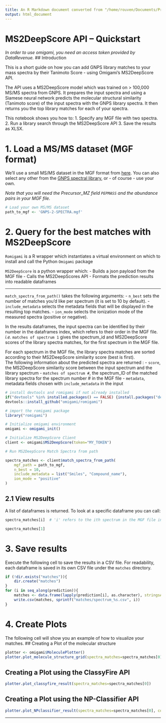 ```yaml
---
title: An R Markdown document converted from "/home/rouven/Documents/Projects/romigami/notebook/ms2deepscore/tutorial.ipynb"
output: html_document
---
```


# MS2DeepScore API – Quickstart

*In order to use omigami, you need an access token provided by DataRevenue.*
## Introduction

This is a short guide on how you can add GNPS library matches to your mass spectra by their Tanimoto Score - using Omigami's MS2DeepScore API.

The API uses a MS2DeepScore model which was trained on > 100,000 MS/MS spectra from GNPS. It prepares the input spectra and using a Siamese neural network predicts the molecular structural similarity (Tanimoto score) of the input spectra with the GNPS library spectra. It then returns you the top library matches for each of your spectra.

This notebook shows you how to:
1. Specify any MGF file with two spectra.
2. Run a library search through the MS2DeepScore API
3. Save the results as XLSX.

# 1. Load a MS/MS dataset (MGF format)

We'll use a small MS/MS dataset in the MGF format from [here](https://gnps-external.ucsd.edu/gnpslibrary/GNPS-COLLECTIONS-MISC.mgf).
You can also select any other from the [GNPS spectral library](https://gnps-external.ucsd.edu/gnpslibrary), or - of course - use your own.

*Note that you will need the Precursor_MZ field `PEPMASS` and the abundance pairs in your MGF file.*

```r
# Load your own MS/MS dataset
path_to_mgf <- 'GNPS-2-SPECTRA.mgf'
```

# 2. Query for the best matches with MS2DeepScore
`Romigami` is a R wrapper which instantiates a virtual environment on which to install and call the Python `Omigami` package


`MS2DeepScore` is a python wrapper which:
- Builds a json payload from the MGF file
- Calls the MS2DeepScores API
- Formats the prediction results into readable dataframes

____
`match_spectra_from_path()` takes the following arguments:
- `n_best` sets the number of matches you'd like per spectrum (it is set to 10 by default).
- `include_metadata` selects the metadata fields that will be displayed in the resulting top matches.
- `ion_mode` selects the ionization mode of the measured spectra (positive or negative).

In the results dataframes, the input spectra can be identified by their number in the dataframes index, which refers to their order in the MGF file.  
*i.e.* `matches of spectrum 1` gives the spectrum_id and MS2DeepScore scores of the library spectra matches, for the first spectrum in the MGF file.

For each spectrum in the MGF file, the library spectra matches are sorted according to their MS2DeepScore similarity score (best is first).   
The following information about the predicted spectra are returned :
- `score`, the MS2DeepScore similarity score between the input spectrum and the library spectrum
- `matches of spectrum #`, the spectrum_ID of the matched library spectra for the spectrum number # in the MGF file
- `metadata`, metadata fields chosen with `include_metadata` in the input

```r
# install devtools and romigami if not already installed
if("devtools" %in% installed.packages() == FALSE) {install.packages("devtools")}
devtools::install_github("omigami/romigami")

# import the romigami package
library("romigami")
```

```r
# Initialize omigami environment
omigami <- omigami_init()
```

```r
# Initialize MS2DeepScore Client
client <- omigami$MS2DeepScore(token="MY_TOKEN")
```

```r
# Run MS2DeepScore Match Spectra from path 

spectra_matches <- client$match_spectra_from_path(
    mgf_path = path_to_mgf, 
    n_best = 10, 
    include_metadata = list("Smiles", "Compound_name"), 
    ion_mode = "positive"
)
```

## 2.1 View results
A list of dataframes is returned. To look at a specific dataframe you can call:
```r
spectra_matches[i]  # 'i' refers to the ith spectrum in the MGF file input
```

```r
spectra_matches[1]
```

# 3. Save results

Execute the following cell to save the results in a CSV file. For readability, each dataframe is saved in its own CSV file under the `matches` directory.

```r
if (!dir.exists("matches")){
    dir.create("matches")
}
for (i in seq_along(prediction)){
    matches <- data.frame(lapply(prediction[i], as.character), stringsAsFactors=FALSE)
    write.csv(matches, sprintf("matches/spectrum_%s.csv", i))
}
```

# 4. Create Plots

The following cell will show you an example of how to visualize your matches.
## Creating a Plot of the molecular structure

```r
plotter <- omigami$MoleculePlotter()
plotter.plot_molecule_structure_grid(spectra_matches=spectra_matches[0], representation="smiles", draw_indices=1, molecule_image_size=list(200, 200), substructure_highlight=1)
```

## Creating a Plot using the ClassyFire API

```r
plotter.plot_classyfire_result(spectra_matches=spectra_matches[0])
```

## Creating a Plot using the NP-Classifier API

```r
plotter.plot_NPclassifier_result(spectra_matches=spectra_matches[0], color="orange")
```

____

